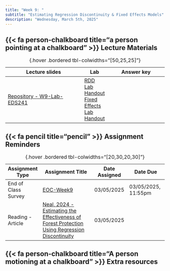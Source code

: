 ```yaml
---
title: "Week 9: "
subtitle: "Estimating Regression Discontinuity & Fixed Effects Models"
description: "Wednesday, March 5th, 2025"
---
```


## {{< fa person-chalkboard title="a person pointing at a chalkboard" >}} Lecture Materials {#lecture-materials}

| Lecture slides | Lab | Answer key |
|----------------|-----|------------|
| [Repository - W9-Lab-EDS241](https://github.com/garberadamc/W9-Lab-EDS241.git){target="_blank"} | [RDD Lab Handout](https://garberadamc.github.io/eds241-policy-eval/RDD-Protect-Forest){target="_blank"} [Fixed Effects Lab Handout](https://garberadamc.github.io/eds241-policy-eval/DiD-FE-Stokes15){target="_blank"} | |

: {.hover .bordered tbl-colwidths="[50,25,25]"} 


## {{< fa pencil title="pencil" >}} Assignment Reminders {#assignment-reminders}

| Assignment Type | Assignment Title                              | Date Assigned  | Date Due                   |
|-----------------|-----------------------------------------------|----------------|----------------------------|
| End of Class Survey | [EOC-Week9](https://forms.gle/sEcaSwu18j7gQWTD6){target="_blank"} | 03/05/2025 | 03/05/2025, 11:55pm |
| Reading - Article | [Neal, 2024 - Estimating the Effectiveness of Forest Protection Using Regression Discontinuity](https://drive.google.com/file/d/1ktj5u8x8TOEtPtYvjjRKnOlr-kcDy-2d/view?usp=drive_link){target="_blank"} | 03/05/2025 | 

: {.hover .bordered tbl-colwidths="[20,30,20,30]"} 


## {{< fa person-chalkboard title="A person motioning at a chalkboard" >}} [**Extra resources**]{.teal-text .body-text-m}



